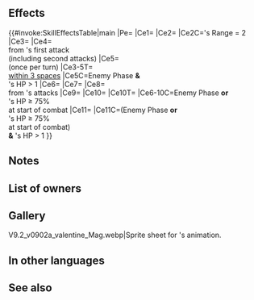 {{Weapon Infobox
|tagid=SID_永き愛のブレス
|intID=4570
|noImg=1
|exclusive=1
|weaponType=Dragonstone
|cost=400
|might=16
|range=1
|cooldown=-1
|effect=Accelerates Special trigger (cooldown count-1).<br>Neutralizes "effective against dragons" bonuses.<br>If foe's Range = 2, calculates damage using the lower of foe's Def or Res.<br><br>For allies within 3 spaces of unit, grants Def/Res+5 and reduces damage from foe's first attack by 7 during combat ("first attack" normally means only the first strike; for effects that grant "unit attacks twice," it means the first and second strikes).<br><br>For allies within 3 spaces of unit, if foe initiates combat, ally's HP > 1, and foe would reduce ally's HP to 0 during combat, ally survives with 1 HP (once per turn; does not stack with non-Special effects that allow unit to survive with 1 HP if foe's attack would reduce unit's HP to 0; when any other such effect triggers, this effect will trigger too).<br><br>If foe initiates combat or foe's HP ≥ 75% at start of combat, grants bonus to unit's Atk/Def/Res = 20% of unit's Res at start of combat + 5, unit deals +X damage (X = number of allies within 3 spaces of unit × 5; max 15; if unit triggers Savior, value is treated as 15; excluding area-of-effect Specials), reduces damage from foe's attacks by X (excluding area-of-effect Specials), unit makes a guaranteed follow-up attack, and reduces the percentage of foe's non-Special "reduce damage by X%" skills by 50% during combat (excluding area-of-effect Specials), and also, if unit's HP > 1 and foe would reduce unit's HP to 0, unit survives with 1 HP (once per combat; does not stack with non-Special effects that allow unit to survive with 1 HP if foe's attack would reduce HP to 0).
|required=Flametongue
|properties=
}}
==Effects==
{{#invoke:SkillEffectsTable|main
|Pe={{Eft|Accelerates Special}}
|Ce1={{Eft|Neutralize Weakness|{{Cwti|Dragonstone|group=1}} [[Dragon]]}}
|Ce2={{Eft|Lower Def Res}}
|Ce2C={{Tgt|Foe}}'s Range = 2
|Ce3={{Eft|Temporary buffs|Def/Res|5}}
|Ce4={{Eft|Damage Reduction|7}}<br>from {{Tgt|Foe}}'s first attack<br>(including second attacks)
|Ce5={{Eft|Miracle}}<br>(once per turn)
|Ce3-5T={{Tgt|Allies}}<br>[[within 3 spaces]]
|Ce5C=Enemy Phase '''&'''<br>{{Tgt|Ally}}'s HP > 1
|Ce6={{Eft|Temporary buffs|Atk/Def/Res|20% of {{Tgt|Unit}}'s Res<br>at start of combat, +5}}
|Ce7={{Eft|Damage Boost|5 x {{Tgt|Allies}}<br>[[within 3 spaces]]|max=15*}}
|Ce8={{Eft|Damage Reduction|5 x {{Tgt|Allies}}<br>[[within 3 spaces]]|max=15*}}<br>from {{Tgt|Foe}}'s attacks
|Ce9={{Eft|Guaranteed Follow-Ups}}
|Ce10={{Eft|Reduce Damage Reduction|50%}}
|Ce10T={{Tgt|Foe}}
|Ce6-10C=Enemy Phase '''or'''<br>{{Tgt|Foe}}'s HP ≥ 75%<br>at start of combat
|Ce11={{Eft|Miracle}}
|Ce11C=(Enemy Phase '''or'''<br>{{Tgt|Foe}}'s HP ≥ 75%<br>at start of combat)<br>'''&''' {{Tgt|Unit}}'s HP > 1
}}
<b>{{Hatnote|* If {{Tgt|Unit}} triggers {{Eft|Savior}} triggers, value is treated as max.}}</b>
==Notes==
{{Effectiveness neutralization|Dragon}}
{{Temporary buffs}}
{{FlatDamageReduction|7}}
{{IfFoeInitiates}}
{{Survive with 1 HP}}
{{AlliesCombatEffect|temporary buffs, damage reduction and survive with 1 HP effects}}
{{At start of combat}}
{{FlatDamageBoost|X (max: 15)}}
{{FlatDamageReduction|X (max: 15)}}
{{Guaranteed follow-up interaction}}
{{Reduce Damage Reduction}}
==List of owners==
{{Skill Hero List}}
==Gallery==
<gallery>
V9.2_v0902a_valentine_Mag.webp|Sprite sheet for {{PAGENAME}}'s animation.
</gallery>
==In other languages==
{{OtherLanguages
|japanese=
|german=
|spanishEU=
|spanishLA=
|french=
|italian=
|chineseTW=
|portuguese=
}}
==See also==
{{See also skills|cond=(Description LIKE '%Neutralizes "effective against dragons"%' OR (Description LIKE '%survive%with 1 HP%' AND Description NOT LIKE '%"if foe would reduce%' AND (Description LIKE '%for allies within%survive%with 1 HP%' OR Description LIKE '%survive%with 1 HP%to allies within%'))) AND Exclusive='1'}}
{{Weapons Navbox}}
